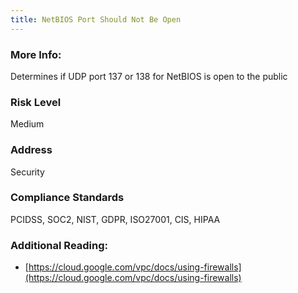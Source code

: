 ```yaml
---
title: NetBIOS Port Should Not Be Open
---
```


### More Info:

Determines if UDP port 137 or 138 for NetBIOS is open to the public

### Risk Level

Medium

### Address

Security

### Compliance Standards

PCIDSS, SOC2, NIST, GDPR, ISO27001, CIS, HIPAA

### Additional Reading:

- [https://cloud.google.com/vpc/docs/using-firewalls](https://cloud.google.com/vpc/docs/using-firewalls)
